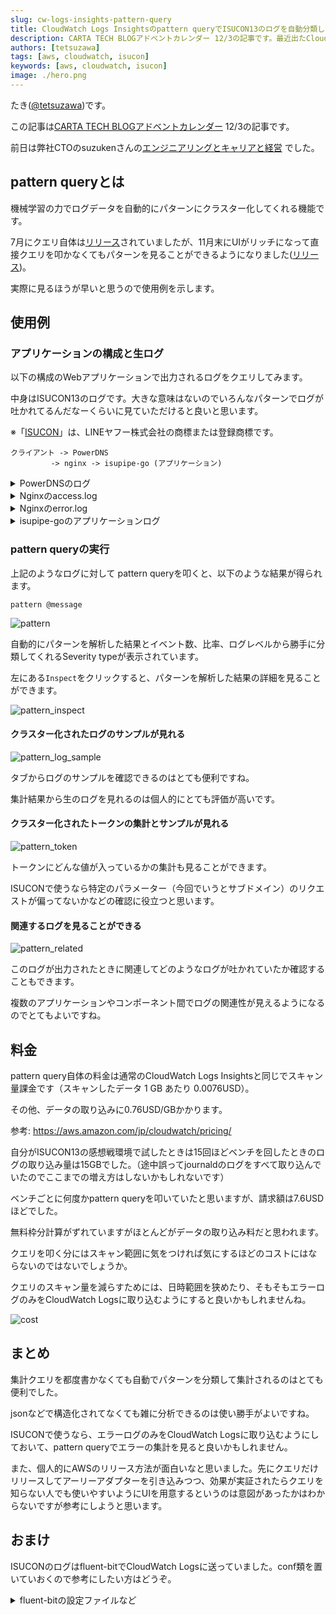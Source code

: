 ```yaml
---
slug: cw-logs-insights-pattern-query
title: CloudWatch Logs Insightsのpattern queryでISUCON13のログを自動分類してみた
description: CARTA TECH BLOGアドベントカレンダー 12/3の記事です。最近出たCloudWatch Logs Insightsのpattern queryがとても便利だったのでISUCON13のログで試してみました。
authors: [tetsuzawa]
tags: [aws, cloudwatch, isucon]
keywords: [aws, cloudwatch, isucon]
image: ./hero.png
---
```




たき([@tetsuzawa](https://x.com/tetsuzawa))です。

この記事は[CARTA TECH BLOGアドベントカレンダー](https://techblog.cartaholdings.co.jp/entry/2023/12/01/110348) 12/3の記事です。

前日は弊社CTOのsuzukenさんの[エンジニアリングとキャリアと経営](https://techblog.cartaholdings.co.jp/entry/2023/12/02/150020) でした。

## pattern queryとは

機械学習の力でログデータを自動的にパターンにクラスター化してくれる機能です。

7月にクエリ自体は[リリース](https://aws.amazon.com/jp/about-aws/whats-new/2023/07/amazon-cloudwatch-ml-backed-logs-insights-pattern-query-command/)されていましたが、11月末にUIがリッチになって直接クエリを叩かなくてもパターンを見ることができるようになりました([リリース](https://aws.amazon.com/jp/about-aws/whats-new/2023/11/aws-cloudwatch-logs-anomaly-detection-pattern-analysis/))。



実際に見るほうが早いと思うので使用例を示します。

## 使用例


### アプリケーションの構成と生ログ

以下の構成のWebアプリケーションで出力されるログをクエリしてみます。

中身はISUCON13のログです。大きな意味はないのでいろんなパターンでログが吐かれてるんだなーくらいに見ていただけると良いと思います。

※「[ISUCON](https://isucon.net/archives/54831921.html)」は、LINEヤフー株式会社の商標または登録商標です。

```
クライアント -> PowerDNS
         -> nginx -> isupipe-go (アプリケーション)
```

<details>
    <summary>PowerDNSのログ</summary>

    ```jsonl
    {"MESSAGE":"Remote 192.168.0.10 wants 'xcs1ol4k3trf4pqiz0.u.isucon.dev&#124;A', do = 0, bufsize = 512"}
    {"MESSAGE":"Remote 192.168.0.10 wants '7yqzg751ubgtr50p64hkr60.u.isucon.dev&#124;A', do = 0, bufsize = 512"}
    {"MESSAGE":"Remote 192.168.0.10 wants '4ypjo9m3ab5jaobkk9b10.u.isucon.dev&#124;A', do = 0, bufsize = 512"}
    {"MESSAGE":"Remote 192.168.0.10 wants 'v2ww3uw32ua1ybsfmp1lam7n0.u.isucon.dev&#124;A', do = 0, bufsize = 512"}
    {"MESSAGE":"Remote 192.168.0.10 wants '6iaslyz7knwnr0.u.isucon.dev&#124;A', do = 0, bufsize = 512"}
    {"MESSAGE":"Remote 192.168.0.10 wants 'zcn0i0cpoiecjgw7xt8t7nnhbfaygvk0.u.isucon.dev&#124;A', do = 0, bufsize = 512"}
    {"MESSAGE":"Remote 192.168.0.10 wants 'q6rhnem740hfmf8ax37arbjblh0.u.isucon.dev&#124;A', do = 0, bufsize = 512"}
    {"MESSAGE":"Remote 192.168.0.10 wants 'q67mywtus10.u.isucon.dev&#124;A', do = 0, bufsize = 512"}
    {"MESSAGE":"Remote 192.168.0.10 wants 'nj5i9zqc7qsfw3tkpbmmluyph0.u.isucon.dev&#124;A', do = 0, bufsize = 512"}
    ```
</details>

<details>
    <summary>Nginxのaccess.log</summary>

    ```jsonl
    {"time":"03/Dec/2023:15:52:06 +0000","host":"135.125.246.110","forwardedfor":"","req":"POST / HTTP/1.1","status":"405","method":"POST","uri":"/","body_bytes":556,"referer":"","ua":"Mozilla/5.0 (X11; Linux x86_64) AppleWebKit/537.36 (KHTML, like Gecko) Chrome/81.0.4044.129 Safari/537.36","accept_encoding":"gzip, deflate","request_time":0.0,"if_none_match":"","cache":"","upstream_http_cache_status":"","upstream_cache_status":"","runtime":"","response_time":"","vhost":"52.194.34.45","request_id":"b439ce68614a04b9fd0b5eedbcbd578b"}
    {"time":"03/Dec/2023:15:52:06 +0000","host":"135.125.246.110","forwardedfor":"","req":"GET /.env HTTP/1.1","status":"404","method":"GET","uri":"/.env","body_bytes":552,"referer":"","ua":"Mozilla/5.0 (X11; Linux x86_64) AppleWebKit/537.36 (KHTML, like Gecko) Chrome/81.0.4044.129 Safari/537.36","accept_encoding":"gzip, deflate","request_time":0.0,"if_none_match":"","cache":"","upstream_http_cache_status":"","upstream_cache_status":"","runtime":"","response_time":"","vhost":"52.194.34.45","request_id":"197efd02bf817cb93dfbe86997f9a30a"}
    {"time":"03/Dec/2023:15:45:10 +0000","host":"192.168.0.10","forwardedfor":"","req":"POST /api/register HTTP/2.0","status":"499","method":"POST","uri":"/api/register","body_bytes":0,"referer":"","ua":"isucandar","accept_encoding":"gzip, deflate, br","request_time":0.108,"if_none_match":"","cache":"","upstream_http_cache_status":"","upstream_cache_status":"","runtime":"","response_time":"0.108","vhost":"pipe.u.isucon.dev","request_id":"be27a6c225b14d6809d283f4c58ec901"}
    {"time":"03/Dec/2023:15:45:10 +0000","host":"192.168.0.10","forwardedfor":"","req":"POST /api/icon HTTP/1.1","status":"201","method":"POST","uri":"/api/icon","body_bytes":36,"referer":"","ua":"isucandar","accept_encoding":"gzip, deflate, br","request_time":0.03,"if_none_match":"","cache":"MISS","upstream_http_cache_status":"","upstream_cache_status":"","runtime":"","response_time":"0.028","vhost":"pipe.u.isucon.dev","request_id":"0017a53d64faac5553ab5056d47ccaee"}
    {"time":"03/Dec/2023:15:45:10 +0000","host":"192.168.0.10","forwardedfor":"","req":"GET /api/livestream/search?limit=50 HTTP/1.1","status":"499","method":"GET","uri":"/api/livestream/search?limit=50","body_bytes":0,"referer":"","ua":"isucandar","accept_encoding":"gzip, deflate, br","request_time":0.242,"if_none_match":"","cache":"","upstream_http_cache_status":"","upstream_cache_status":"","runtime":"","response_time":"0.242","vhost":"pipe.u.isucon.dev","request_id":"98ce70bdb4fabbfade91a39a70fd4c5b"}
    {"time":"03/Dec/2023:15:45:10 +0000","host":"192.168.0.10","forwardedfor":"","req":"GET /api/livestream/7616/statistics HTTP/1.1","status":"499","method":"GET","uri":"/api/livestream/7616/statistics","body_bytes":0,"referer":"","ua":"isucandar","accept_encoding":"gzip, deflate, br","request_time":15.118,"if_none_match":"","cache":"","upstream_http_cache_status":"","upstream_cache_status":"","runtime":"","response_time":"15.118","vhost":"kazuyasato0.u.isucon.dev","request_id":"b89190d4cbec4826bced4ff56aee21ee"}
    {"time":"03/Dec/2023:15:45:10 +0000","host":"192.168.0.10","forwardedfor":"","req":"GET /api/user/nfukuda0/statistics HTTP/1.1","status":"499","method":"GET","uri":"/api/user/nfukuda0/statistics","body_bytes":0,"referer":"","ua":"isucandar","accept_encoding":"gzip, deflate, br","request_time":1.088,"if_none_match":"","cache":"","upstream_http_cache_status":"","upstream_cache_status":"","runtime":"","response_time":"1.088","vhost":"pipe.u.isucon.dev","request_id":"6ebf4304989ea56a0660ca3cdbef9f4c"}
    {"time":"03/Dec/2023:15:45:10 +0000","host":"192.168.0.10","forwardedfor":"","req":"GET /api/livestream/search?tag=%E6%8A%95%E8%B3%87 HTTP/1.1","status":"499","method":"GET","uri":"/api/livestream/search?tag=%E6%8A%95%E8%B3%87","body_bytes":0,"referer":"","ua":"isucandar","accept_encoding":"gzip, deflate, br","request_time":0.712,"if_none_match":"","cache":"","upstream_http_cache_status":"","upstream_cache_status":"","runtime":"","response_time":"0.712","vhost":"pipe.u.isucon.dev","request_id":"9c40fbd61ccab885aa4876299419910f"}
    {"time":"03/Dec/2023:15:45:10 +0000","host":"192.168.0.10","forwardedfor":"","req":"GET /api/livestream/search?limit=50 HTTP/1.1","status":"499","method":"GET","uri":"/api/livestream/search?limit=50","body_bytes":0,"referer":"","ua":"isucandar","accept_encoding":"gzip, deflate, br","request_time":0.696,"if_none_match":"","cache":"","upstream_http_cache_status":"","upstream_cache_status":"","runtime":"","response_time":"0.696","vhost":"pipe.u.isucon.dev","request_id":"ddf88c6da57843a0f447f186d5bea4ed"}
    {"time":"03/Dec/2023:15:45:10 +0000","host":"192.168.0.10","forwardedfor":"","req":"GET /api/livestream/7638/reaction HTTP/1.1","status":"499","method":"GET","uri":"/api/livestream/7638/reaction","body_bytes":0,"referer":"","ua":"isucandar","accept_encoding":"gzip, deflate, br","request_time":0.183,"if_none_match":"","cache":"","upstream_http_cache_status":"","upstream_cache_status":"","runtime":"","response_time":"0.183","vhost":"shoheiinoue0.u.isucon.dev","request_id":"527e512f0957a51b37491339bd7eb968"}
    ```
</details>

<details>
    <summary>Nginxのerror.log</summary>

    ```jsonl
    {"log":"2023/12/03 15:45:08 [error] 29118#29118: *2011 [lua] isupipe.conf:58):2: 画像にアクセスお試し: /home/isucon/webapp/public/img/$1.jpeg: nil, client: 192.168.0.10, server: u.isucon.dev, request: \"GET /api/user/haruka870/icon HTTP/1.1\", host: \"pipe.u.isucon.dev:443\""}
    {"log":"2023/12/03 15:45:08 [error] 29118#29118: *2011 [lua] isupipe.conf:58):2: 画像にアクセスお試し: /home/isucon/webapp/public/img/$1.jpeg: nil, client: 192.168.0.10, server: u.isucon.dev, request: \"GET /api/user/haruka870/icon HTTP/1.1\", host: \"pipe.u.isucon.dev:443\""}
    {"log":"2023/12/03 15:45:07 [error] 29117#29117: *2204 [lua] isupipe.conf:58):2: 画像にアクセスお試し: /home/isucon/webapp/public/img/$1.jpeg: nil, client: 192.168.0.10, server: u.isucon.dev, request: \"GET /api/user/aokitaro0/icon HTTP/1.1\", host: \"pipe.u.isucon.dev:443\""}
    {"log":"2023/12/03 15:45:07 [error] 29117#29117: *2204 [lua] isupipe.conf:67):2: 画像にアクセスしたけどファイルが無かったよ: /api/user/aokitaro0/icon, client: 192.168.0.10, server: u.isucon.dev, request: \"GET /api/user/aokitaro0/icon HTTP/1.1\", host: \"pipe.u.isucon.dev:443\""}
    {"log":"2023/12/03 15:45:07 [error] 29117#29117: *2204 [lua] isupipe.conf:67):2: 画像にアクセスしたけどファイルが無かったよ: /api/user/ishikawakana0/icon, client: 192.168.0.10, server: u.isucon.dev, request: \"GET /api/user/ishikawakana0/icon HTTP/1.1\", host: \"pipe.u.isucon.dev:443\""}
    {"log":"2023/12/03 15:45:07 [error] 29117#29117: *2204 [lua] isupipe.conf:58):2: 画像にアクセスお試し: /home/isucon/webapp/public/img/$1.jpeg: nil, client: 192.168.0.10, server: u.isucon.dev, request: \"GET /api/user/ishikawakana0/icon HTTP/1.1\", host: \"pipe.u.isucon.dev:443\""}
    {"log":"2023/12/03 15:45:07 [error] 29117#29117: *2204 [lua] isupipe.conf:67):2: 画像にアクセスしたけどファイルが無かったよ: /api/user/nakamurakaori0/icon, client: 192.168.0.10, server: u.isucon.dev, request: \"GET /api/user/nakamurakaori0/icon HTTP/1.1\", host: \"pipe.u.isucon.dev:443\""}
    {"log":"2023/12/03 15:45:07 [error] 29117#29117: *2204 [lua] isupipe.conf:58):2: 画像にアクセスお試し: /home/isucon/webapp/public/img/$1.jpeg: nil, client: 192.168.0.10, server: u.isucon.dev, request: \"GET /api/user/nakamurakaori0/icon HTTP/1.1\", host: \"pipe.u.isucon.dev:443\""}
    {"log":"2023/12/03 15:45:07 [error] 29118#29118: *2175 [lua] isupipe.conf:58):2: 画像にアクセスお試し: /home/isucon/webapp/public/img/$1.jpeg: nil, client: 192.168.0.10, server: u.isucon.dev, request: \"GET /api/user/mmatsuda0/icon HTTP/1.1\", host: \"pipe.u.isucon.dev:443\""}
    {"log":"2023/12/03 15:45:07 [error] 29118#29118: *2175 [lua] isupipe.conf:58):2: 画像にアクセスお試し: /home/isucon/webapp/public/img/$1.jpeg: nil, client: 192.168.0.10, server: u.isucon.dev, request: \"GET /api/user/mmatsuda0/icon HTTP/1.1\", host: \"pipe.u.isucon.dev:443\""}
    {"log":"2023/12/03 15:45:07 [error] 29118#29118: *2175 [lua] isupipe.conf:58):2: 画像にアクセスお試し: /home/isucon/webapp/public/img/$1.jpeg: nil, client: 192.168.0.10, server: u.isucon.dev, request: \"GET /api/user/mmatsuda0/icon HTTP/1.1\", host: \"pipe.u.isucon.dev:443\""}
    ```

</details>


<details>
    <summary>isupipe-goのアプリケーションログ</summary>

    isupipe-goのログにはエラーログやアクセスログを含みます。


    ```jsonl
    {"MESSAGE":"{\"time\":\"2023-12-03T15:45:10.363324152Z\",\"id\":\"\",\"remote_ip\":\"127.0.0.1\",\"host\":\"pipe.u.isucon.dev\",\"method\":\"GET\",\"uri\":\"/api/livestream/search?limit=50\",\"user_agent\":\"isucandar\",\"status\":200,\"error\":\"\",\"latency\":754920938,\"latency_human\":\"754.920938ms\",\"bytes_in\":0,\"bytes_out\":63552}"}
    {"MESSAGE":"{\"time\":\"2023-12-03T15:45:10.358528846Z\",\"id\":\"\",\"remote_ip\":\"127.0.0.1\",\"host\":\"bhasegawa0.u.isucon.dev\",\"method\":\"GET\",\"uri\":\"/api/livestream/7632/livecomment\",\"user_agent\":\"isucandar\",\"status\":200,\"error\":\"\",\"latency\":159586020,\"latency_human\":\"159.58602ms\",\"bytes_in\":0,\"bytes_out\":28448}"}
    {"MESSAGE":"{\"time\":\"2023-12-03T15:45:10.348991333Z\",\"id\":\"\",\"remote_ip\":\"127.0.0.1\",\"host\":\"pipe.u.isucon.dev\",\"method\":\"GET\",\"uri\":\"/api/livestream/search?limit=50\",\"user_agent\":\"isucandar\",\"status\":200,\"error\":\"\",\"latency\":732721964,\"latency_human\":\"732.721964ms\",\"bytes_in\":0,\"bytes_out\":63552}"}
    {"MESSAGE":"{\"time\":\"2023-12-03T15:45:10.336478879Z\",\"id\":\"\",\"remote_ip\":\"127.0.0.1\",\"host\":\"pipe.u.isucon.dev\",\"method\":\"POST\",\"uri\":\"/api/icon\",\"user_agent\":\"isucandar\",\"status\":201,\"error\":\"\",\"latency\":43030348,\"latency_human\":\"43.030348ms\",\"bytes_in\":123696,\"bytes_out\":16}"}
    {"MESSAGE":"{\"time\":\"2023-12-03T15:45:10.334189182Z\",\"level\":\"DEBUG\",\"prefix\":\"echo\",\"file\":\"user_handler.go\",\"line\":\"181\",\"message\":\"ファイルを削除 : filename=/home/isucon/webapp/public/img/hiroshiyoshida1.jpeg\"}"}
    {"MESSAGE":"{\"time\":\"2023-12-03T15:45:10.323442779Z\",\"id\":\"\",\"remote_ip\":\"127.0.0.1\",\"host\":\"vkobayashi0.u.isucon.dev\",\"method\":\"GET\",\"uri\":\"/api/livestream/7552/reaction?limit=10\",\"user_agent\":\"isucandar\",\"status\":200,\"error\":\"\",\"latency\":64429139,\"latency_human\":\"64.429139ms\",\"bytes_in\":0,\"bytes_out\":9963}"}
    {"MESSAGE":"{\"time\":\"2023-12-03T15:45:10.31673288Z\",\"id\":\"\",\"remote_ip\":\"127.0.0.1\",\"host\":\"shoheiinoue0.u.isucon.dev\",\"method\":\"GET\",\"uri\":\"/api/livestream/7638/reaction\",\"user_agent\":\"isucandar\",\"status\":200,\"error\":\"\",\"latency\":199664973,\"latency_human\":\"199.664973ms\",\"bytes_in\":0,\"bytes_out\":18036}"}
    {"MESSAGE":"{\"time\":\"2023-12-03T15:45:10.313961761Z\",\"id\":\"\",\"remote_ip\":\"127.0.0.1\",\"host\":\"satomikobayashi0.u.isucon.dev\",\"method\":\"POST\",\"uri\":\"/api/livestream/7648/reaction\",\"user_agent\":\"isucandar\",\"status\":201,\"error\":\"\",\"latency\":19553756,\"latency_human\":\"19.553756ms\",\"bytes_in\":22,\"bytes_out\":1858}"}
    {"MESSAGE":"{\"time\":\"2023-12-03T15:45:10.309699408Z\",\"id\":\"\",\"remote_ip\":\"127.0.0.1\",\"host\":\"pipe.u.isucon.dev\",\"method\":\"POST\",\"uri\":\"/api/register\",\"user_agent\":\"isucandar\",\"status\":201,\"error\":\"\",\"latency\":112108320,\"latency_human\":\"112.10832ms\",\"bytes_in\":364,\"bytes_out\":480}"}
    {"MESSAGE":"{\"time\":\"2023-12-03T15:45:10.308750543Z\",\"id\":\"\",\"remote_ip\":\"127.0.0.1\",\"host\":\"satomigoto0.u.isucon.dev\",\"method\":\"POST\",\"uri\":\"/api/livestream/7646/livecomment\",\"user_agent\":\"isucandar\",\"status\":201,\"error\":\"\",\"latency\":44676147,\"latency_human\":\"44.676147ms\",\"bytes_in\":77,\"bytes_out\":1896}"}
    {"MESSAGE":"pam_unix(sudo:session): session closed for user root"}
    {"MESSAGE":"{\"time\":\"2023-12-03T15:45:10.300018152Z\",\"id\":\"\",\"remote_ip\":\"127.0.0.1\",\"host\":\"pipe.u.isucon.dev\",\"method\":\"POST\",\"uri\":\"/api/icon\",\"user_agent\":\"isucandar\",\"status\":201,\"error\":\"\",\"latency\":24474770,\"latency_human\":\"24.47477ms\",\"bytes_in\":132684,\"bytes_out\":16}"}
    {"MESSAGE":"{\"time\":\"2023-12-03T15:45:10.291358999Z\",\"level\":\"DEBUG\",\"prefix\":\"echo\",\"file\":\"user_handler.go\",\"line\":\"189\",\"message\":\"ファイルが存在しないのでなにもしない: filename=/home/isucon/webapp/public/img/mfujiwara0.jpeg\"}"}
    {"MESSAGE":"{\"time\":\"2023-12-03T15:45:10.287800587Z\",\"id\":\"\",\"remote_ip\":\"127.0.0.1\",\"host\":\"satomikobayashi0.u.isucon.dev\",\"method\":\"GET\",\"uri\":\"/api/livestream/7648/reaction\",\"user_agent\":\"isucandar\",\"status\":200,\"error\":\"\",\"latency\":62967361,\"latency_human\":\"62.967361ms\",\"bytes_in\":0,\"bytes_out\":3955}"}
    {"MESSAGE":"{\"time\":\"2023-12-03T15:45:10.273964726Z\",\"id\":\"\",\"remote_ip\":\"127.0.0.1\",\"host\":\"rikasuzuki0.u.isucon.dev\",\"method\":\"POST\",\"uri\":\"/api/livestream/reservation\",\"user_agent\":\"isucandar\",\"status\":201,\"error\":\"\",\"latency\":92325991,\"latency_human\":\"92.325991ms\",\"bytes_in\":337,\"bytes_out\":1177}"}
    {"MESSAGE":"{\"time\":\"2023-12-03T15:45:10.260031825Z\",\"id\":\"\",\"remote_ip\":\"127.0.0.1\",\"host\":\"pipe.u.isucon.dev\",\"method\":\"POST\",\"uri\":\"/api/login\",\"user_agent\":\"isucandar\",\"status\":200,\"error\":\"\",\"latency\":12243593,\"latency_human\":\"12.243593ms\",\"bytes_in\":49,\"bytes_out\":0}"}
    {"MESSAGE":"{\"time\":\"2023-12-03T15:45:10.247607728Z\",\"id\":\"\",\"remote_ip\":\"127.0.0.1\",\"host\":\"satomigoto0.u.isucon.dev\",\"method\":\"GET\",\"uri\":\"/api/livestream/7646/livecomment\",\"user_agent\":\"isucandar\",\"status\":200,\"error\":\"\",\"latency\":130710572,\"latency_human\":\"130.710572ms\",\"bytes_in\":0,\"bytes_out\":10225}"}
    {"MESSAGE":"pam_unix(sudo:session): session opened for user root(uid=0) by (uid=1100)"}
    {"MESSAGE":"{\"time\":\"2023-12-03T15:45:10.246331855Z\",\"id\":\"\",\"remote_ip\":\"127.0.0.1\",\"host\":\"vkobayashi0.u.isucon.dev\",\"method\":\"GET\",\"uri\":\"/api/livestream/7552/livecomment?limit=10\",\"user_agent\":\"isucandar\",\"status\":200,\"error\":\"\",\"latency\":158803356,\"latency_human\":\"158.803356ms\",\"bytes_in\":0,\"bytes_out\":10308}"}
    {"MESSAGE":"{\"time\":\"2023-12-03T15:45:10.244247877Z\",\"id\":\"\",\"remote_ip\":\"127.0.0.1\",\"host\":\"pipe.u.isucon.dev\",\"method\":\"POST\",\"uri\":\"/api/register\",\"user_agent\":\"isucandar\",\"status\":201,\"error\":\"\",\"latency\":99137320,\"latency_human\":\"99.13732ms\",\"bytes_in\":361,\"bytes_out\":477}"}
    {"MESSAGE":"  isucon : PWD=/home/isucon/webapp/go ; USER=root ; COMMAND=/usr/bin/pdnsutil add-record u.isucon.dev yamaguchiharuka0 A 0 192.168.0.11"}
    {"MESSAGE":"pam_unix(sudo:session): session closed for user root"}
    {"MESSAGE":"{\"time\":\"2023-12-03T15:45:10.192758178Z\",\"level\":\"INFO\",\"prefix\":\"echo\",\"file\":\"livestream_handler.go\",\"line\":\"118\",\"message\":\"1704337200 ~ 1704340800予約枠の残数 = 4\\n\"}"}
    {"MESSAGE":"{\"time\":\"2023-12-03T15:45:10.188325909Z\",\"id\":\"\",\"remote_ip\":\"127.0.0.1\",\"host\":\"pipe.u.isucon.dev\",\"method\":\"POST\",\"uri\":\"/api/icon\",\"user_agent\":\"isucandar\",\"status\":201,\"error\":\"\",\"latency\":67230540,\"latency_human\":\"67.23054ms\",\"bytes_in\":73504,\"bytes_out\":16}"}
    {"MESSAGE":"{\"time\":\"2023-12-03T15:45:10.183425959Z\",\"level\":\"DEBUG\",\"prefix\":\"echo\",\"file\":\"user_handler.go\",\"line\":\"189\",\"message\":\"ファイルが存在しないのでなにもしない: filename=/home/isucon/webapp/public/img/atsushi200.jpeg\"}"}
    {"MESSAGE":"pam_unix(sudo:session): session opened for user root(uid=0) by (uid=1100)"}
    {"MESSAGE":"  isucon : PWD=/home/isucon/webapp/go ; USER=root ; COMMAND=/usr/bin/pdnsutil add-record u.isucon.dev mfujiwara0 A 0 192.168.0.11"}
    {"MESSAGE":"{\"time\":\"2023-12-03T15:45:10.173413514Z\",\"id\":\"\",\"remote_ip\":\"127.0.0.1\",\"host\":\"satomikobayashi0.u.isucon.dev\",\"method\":\"GET\",\"uri\":\"/api/livestream/7648/livecomment\",\"user_agent\":\"isucandar\",\"status\":200,\"error\":\"\",\"latency\":69052170,\"latency_human\":\"69.05217ms\",\"bytes_in\":0,\"bytes_out\":4207}"}
    {"MESSAGE":"[ERROR] remote upload queue is full, dropping a profile job"}
    {"MESSAGE":"[ERROR] remote upload queue is full, dropping a profile job"}
    {"MESSAGE":"[DEBUG] profiling session reset 2023-12-03 15:45:47.52292662 +0000 UTC m=+120.004947896"}
    {"MESSAGE":"2023/12/03 15:45:52 traces export: context deadline exceeded: retry-able request failure"}
    {"MESSAGE":"[DEBUG] profiling session reset 2023-12-03 15:45:32.524990214 +0000 UTC m=+105.007011490"}
    {"MESSAGE":"[DEBUG] content type: multipart/form-data; boundary=6a0058274a590a9542fd811b4d9cd4a07502d6464486acfc9a6f7f29fa02"}
    {"MESSAGE":"[DEBUG] uploading at http://monitoring:4040/ingest?aggregationType=&from=1701618272&name=calculator%7B__session_id__%3Dd031bf497c418be5%2Chostname%3Disuports%7D&sampleRate=100&spyName=gospy&units=&until=1701618287"}
    {"MESSAGE":"[ERROR] upload profile: do http request: Post \"http://monitoring:4040/ingest?aggregationType=&from=1701618257&name=calculator%7B__session_id__%3Dd031bf497c418be5%2Chostname%3Disuports%7D&sampleRate=100&spyName=gospy&units=&until=1701618272\": context deadline exceeded (Client.Timeout exceeded while awaiting headers)"}
    {"MESSAGE":"[DEBUG] content type: multipart/form-data; boundary=14ed36b29bdadfbbe8b4f0b9b70349417c099d0bd35c8d07785d3a74f32e"}
    {"MESSAGE":"[ERROR] upload profile: do http request: Post \"http://monitoring:4040/ingest?aggregationType=average&from=1701618257&name=calculator%7B__session_id__%3Dd031bf497c418be5%2Chostname%3Disuports%7D&sampleRate=0&spyName=gospy&units=goroutines&until=1701618272\": context deadline exceeded (Client.Timeout exceeded while awaiting headers)"}
    {"MESSAGE":"[DEBUG] uploading at http://monitoring:4040/ingest?aggregationType=average&from=1701618272&name=calculator%7B__session_id__%3Dd031bf497c418be5%2Chostname%3Disuports%7D&sampleRate=0&spyName=gospy&units=goroutines&until=1701618287"}
    {"MESSAGE":"[DEBUG] uploading at http://monitoring:4040/ingest?aggregationType=sum&from=1701618272&name=calculator%7B__session_id__%3Dd031bf497c418be5%2Chostname%3Disuports%7D&sampleRate=100&spyName=gospy&units=samples&until=1701618287"}
    {"MESSAGE":"[ERROR] upload profile: do http request: Post \"http://monitoring:4040/ingest?aggregationType=sum&from=1701618257&name=calculator%7B__session_id__%3Dd031bf497c418be5%2Chostname%3Disuports%7D&sampleRate=100&spyName=gospy&units=samples&until=1701618272\": context deadline exceeded (Client.Timeout exceeded while awaiting headers)"}
    {"MESSAGE":"[DEBUG] profiling session reset 2023-12-03 15:45:17.523979146 +0000 UTC m=+90.006000423"}
    {"MESSAGE":"2023/12/03 15:45:22 traces export: context deadline exceeded: retry-able request failure"}
    {"MESSAGE":"[DEBUG] profiling session reset 2023-12-03 15:45:02.527283967 +0000 UTC m=+75.009305249"}
    ```

</details>


### pattern queryの実行

上記のようなログに対して pattern queryを叩くと、以下のような結果が得られます。

```
pattern @message
```

<Image img={pattern} alt="pattern"/>

自動的にパターンを解析した結果とイベント数、比率、ログレベルから勝手に分類してくれるSeverity typeが表示されています。


左にある`Inspect`をクリックすると、パターンを解析した結果の詳細を見ることができます。

<Image img={pattern_inspect} alt="pattern_inspect"/>



#### クラスター化されたログのサンプルが見れる

<Image img={pattern_log_sample} alt="pattern_log_sample"/>

タブからログのサンプルを確認できるのはとても便利ですね。

集計結果から生のログを見れるのは個人的にとても評価が高いです。

#### クラスター化されたトークンの集計とサンプルが見れる

<Image img={pattern_token} alt="pattern_token"/>

トークンにどんな値が入っているかの集計も見ることができます。

ISUCONで使うなら特定のパラメーター（今回でいうとサブドメイン）のリクエストが偏ってないかなどの確認に役立つと思います。

#### 関連するログを見ることができる

<Image img={pattern_related} alt="pattern_related"/>

このログが出力されたときに関連してどのようなログが吐かれていたか確認することもできます。

複数のアプリケーションやコンポーネント間でログの関連性が見えるようになるのでとてもよいですね。


## 料金

pattern query自体の料金は通常のCloudWatch Logs Insightsと同じでスキャン量課金です（スキャンしたデータ 1 GB あたり 0.0076USD）。

その他、データの取り込みに0.76USD/GBかかります。

参考: https://aws.amazon.com/jp/cloudwatch/pricing/


自分がISUCON13の感想戦環境で試したときは15回ほどベンチを回したときのログの取り込み量は15GBでした。（途中誤ってjournaldのログをすべて取り込んでいたのでここまでの増え方はしないかもしれないです）

ベンチごとに何度かpattern queryを叩いていたと思いますが、請求額は7.6USDほどでした。

無料枠分計算がずれていますがほとんどがデータの取り込み料だと思われます。

クエリを叩く分にはスキャン範囲に気をつければ気にするほどのコストにはならないのではないでしょうか。

クエリのスキャン量を減らすためには、日時範囲を狭めたり、そもそもエラーログのみをCloudWatch Logsに取り込むようにすると良いかもしれませんね。

<Image img={cost} alt="cost"/>



## まとめ

集計クエリを都度書かなくても自動でパターンを分類して集計されるのはとても便利でした。

jsonなどで構造化されてなくても雑に分析できるのは使い勝手がよいですね。

ISUCONで使うなら、エラーログのみをCloudWatch Logsに取り込むようにしておいて、pattern queryでエラーの集計を見ると良いかもしれません。

また、個人的にAWSのリリース方法が面白いなと思いました。先にクエリだけリリースしてアーリーアダプターを引き込みつつ、効果が実証されたらクエリを知らない人でも使いやすいようにUIを用意するというのは意図があったかはわからないですが参考にしようと思います。


## おまけ

ISUCONのログはfluent-bitでCloudWatch Logsに送っていました。conf類を置いていおくので参考にしたい方はどうぞ。

<details>
    <summary>fluent-bitの設定ファイルなど</summary>


    ```console
    $ find /etc/fluent-bit/
    /etc/fluent-bit/
    /etc/fluent-bit/parsers.conf
    /etc/fluent-bit/fluent-bit.conf
    /etc/fluent-bit/plugins.conf
    ```

    ```console
    $ cat /etc/fluent-bit/fluent-bit.conf
    [SERVICE]
    flush             10
    daemon            Off
    log_level         info
    parsers_file      parsers.conf
    plugins_file      plugins.conf


    [INPUT]
    Name              systemd
    Tag               host.*
    Systemd_Filter    _SYSTEMD_UNIT=isupipe-go.service
    Read_From_Tail    On

    [INPUT]
    Name              systemd
    Tag               host.*
    Systemd_Filter    _SYSTEMD_UNIT=pdns.service
    Read_From_Tail    On

    [FILTER]
    Name              record_modifier
    Match             host.*
    Allowlist_key     MESSAGE

    [OUTPUT]
    Name              cloudwatch_logs
    Match             host.*
    region            ap-northeast-1
    log_group_name    isucon13
    log_stream_prefix ${HOSTNAME}.
    auto_create_group On

    [INPUT]
    Name              tail
    Path              /home/isucon/log/nginx/access.log
    Parser            json
    Tag               nginx.access.log

    [INPUT]
    Name              tail
    Path              /home/isucon/log/nginx/error.log
    Tag               nginx.error.log

    [OUTPUT]
    Name              cloudwatch_logs
    Match             nginx.*
    region            ap-northeast-1
    log_group_name    isucon13
    log_stream_prefix ${HOSTNAME}.
    auto_create_group On
    ```

    ```console
    $ cat /etc/fluent-bit/parsers.conf
    [PARSER]
    Name              json
    Format            json
    Time_Key          time
    Time_Format       %Y-%m-%dT%H:%M:%S.%LZ
    ```

    ```console
    $ cat /etc/fluent-bit/plugins.conf
    [PLUGINS]
    # Path /path/to/out_gstdout.so
    ```

    ```console
    $ sudo systemctl cat fluent-bit.service
    # /lib/systemd/system/fluent-bit.service
    [Unit]
    Description=Fluent Bit
    Documentation=https://docs.fluentbit.io/manual/
    Requires=network.target
    After=network.target

    [Service]
    Type=simple
    EnvironmentFile=-/etc/sysconfig/fluent-bit
    EnvironmentFile=-/etc/default/fluent-bit
    EnvironmentFile=-/home/isucon/awsenv.sh
    ExecStart=/opt/fluent-bit/bin/fluent-bit -c //etc/fluent-bit/fluent-bit.conf
    Restart=always

    [Install]
    WantedBy=multi-user.target
    ```

    ```console
    $ cat awsenv.sh
    AWS_ACCESS_KEY_ID=XXXXXXXXXXXXXXXXXXX
    AWS_SECRET_ACCESS_KEY=xxxxxxxxxxxxxxxxxxxxxxxxxxxxxxxxxxxxxxxxxxxxxxx
    ```


</details>













